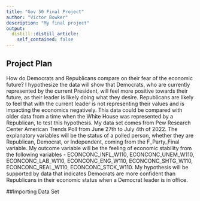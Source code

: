```yaml
---
title: "Gov 50 Final Project"
author: "Victor Bowker"
description: "My final project"
output:
  distill::distill_article:
    self_contained: false
---
```




## Project Plan

How do Democrats and Republicans compare on their fear of the economic future? I hypothesize the data will show that Democrats, who are currently represented by the current President, will feel more positive towards their future, as their leader is likely doing what they desire. Republicans are likely to feel that with the current leader is not representing their values and is impacting the economics negatively. This data could be compared with older data from a time when the White House was represented by a Republican, to test this hypothesis. My data set comes from Pew Research Center American Trends Poll from June 27th to July 4th of 2022. The explanatory variables will be the status of a polled person, whether they are Republican, Democrat, or Independent, coming from the F_Party_Final variable. My outcome variable will be the feeling of economic stability from the following variables - ECONCONC_INFL_W110, ECONCONC_UNEM_W110, ECONCONC_LAB_W110, ECONCONC_ENG_W110, ECONCONC_SHTG_W110, ECONCONC_REAL_W110, ECONCONC_STCK_W110. My hypothesis will be supported by data that indicates Democrats are more confident than Republicans in their economic status when a Democrat leader is in office. 


##Importing Data Set



